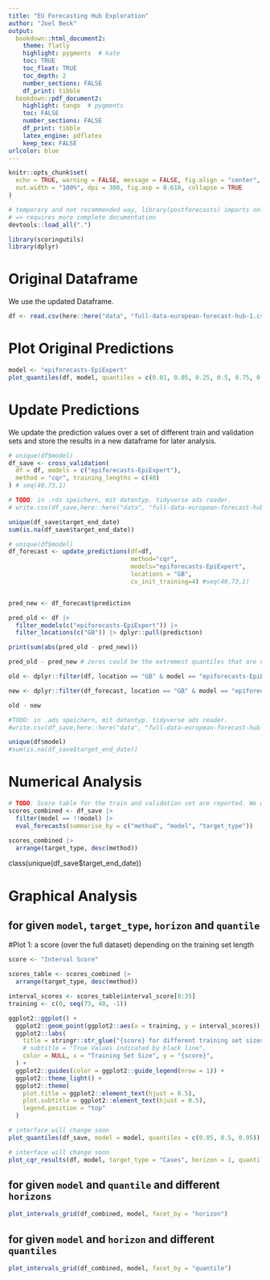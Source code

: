 ```yaml
---
title: "EU Forecasting Hub Exploration"
author: "Joel Beck"
output:
  bookdown::html_document2:
    theme: flatly
    highlight: pygments  # kate
    toc: TRUE
    toc_float: TRUE
    toc_depth: 2
    number_sections: FALSE
    df_print: tibble
  bookdown::pdf_document2:
    highlight: tango  # pygments
    toc: FALSE
    number_sections: FALSE
    df_print: tibble
    latex_engine: pdflatex
    keep_tex: FALSE
urlcolor: blue
---
```


```r
knitr::opts_chunk$set(
  echo = TRUE, warning = FALSE, message = FALSE, fig.align = "center",
  out.width = "100%", dpi = 300, fig.asp = 0.618, collapse = TRUE
)
```

```r
# temporary and not recommended way, library(postforecasts) imports only functions with @export tag
# => requires more complete documentation
devtools::load_all(".")

library(scoringutils)
library(dplyr)
```

# Original Dataframe

We use the updated Dataframe.

```r
df <- read.csv(here::here("data", "full-data-european-forecast-hub-1.csv"))
```

# Plot Original Predictions

```r
model <- "epiforecasts-EpiExpert"
plot_quantiles(df, model, quantiles = c(0.01, 0.05, 0.25, 0.5, 0.75, 0.95, 0.99))
```

# Update Predictions

We update the prediction values over a set of different train and validation sets and store the results in a new dataframe for later analysis.

```r
# unique(df$model)
df_save <- cross_validation(
  df = df, models = c("epiforecasts-EpiExpert"),
  method = "cqr", training_lengths = c(40)
) # seq(40,73,1)

# TODO: in .rds speichern, mit datentyp. tidyverse ads reader.
# write.csv(df_save,here::here("data", "full-data-european-forecast-hub-2-updated-epiforecasts-EpiExpert.csv"), row.names = FALSE)

unique(df_save$target_end_date)
sum(is.na(df_save$target_end_date))
```
 
```r
# unique(df$model)
df_forecast <- update_predictions(df=df, 
                                  method="cqr",
                                  models="epiforecasts-EpiExpert",
                                  locations = "GB",
                                  cv_init_training=4) #seq(40,73,1)


pred_new <- df_forecast$prediction 

pred_old <- df |> 
  filter_models(c("epiforecasts-EpiExpert")) |> 
  filter_locations(c("GB")) |> dplyr::pull(prediction)

print(sum(abs(pred_old - pred_new)))

pred_old - pred_new # zeros could be the extremest quantiles that are not adjusted?

old <- dplyr::filter(df, location == "GB" & model == "epiforecasts-EpiExpert" & target_type == "Cases" & horizon == 1 & quantile == 1 - 0.05) |> dplyr::arrange(target_end_date) |> dplyr::pull(prediction)

new <- dplyr::filter(df_forecast, location == "GB" & model == "epiforecasts-EpiExpert" & target_type == "Cases" & horizon == 1 & quantile == 1 - 0.05) |> dplyr::arrange(target_end_date) |> dplyr::pull(prediction)

old - new

#TODO: in .ads speichern, mit datentyp. tidyverse ads reader.
#write.csv(df_save,here::here("data", "full-data-european-forecast-hub-2-updated-epiforecasts-EpiExpert.csv"), row.names = FALSE)

unique(df$model)
#sum(is.na(df_save$target_end_date))
```
 
 
# Numerical Analysis

```r
# TODO: Score table for the train and validation set are reported. We want to separate them
scores_combined <- df_save |>
  filter(model == !!model) |>
  eval_forecasts(summarise_by = c("method", "model", "target_type"))

scores_combined |>
  arrange(target_type, desc(method))
```

class(unique(df_save$target_end_date))

# Graphical Analysis

## for given `model`, `target_type`, `horizon` and `quantile`

#Plot 1: a score (over the full dataset) depending on the training set length

```r
score <- "Interval Score"

scores_table <- scores_combined |>
  arrange(target_type, desc(method))

interval_scores <- scores_table$interval_score[0:35]
training <- c(0, seq(73, 40, -1))

ggplot2::ggplot() +
  ggplot2::geom_point(ggplot2::aes(x = training, y = interval_scores)) +
  ggplot2::labs(
    title = stringr::str_glue("{score} for different training set sizes {model} model"),
    # subtitle = "True Values indicated by black line",
    color = NULL, x = "Training Set Size", y = "{score}",
  ) +
  ggplot2::guides(color = ggplot2::guide_legend(nrow = 1)) +
  ggplot2::theme_light() +
  ggplot2::theme(
    plot.title = ggplot2::element_text(hjust = 0.5),
    plot.subtitle = ggplot2::element_text(hjust = 0.5),
    legend.position = "top"
  )
```

```r
# interface will change soon
plot_quantiles(df_save, model = model, quantiles = c(0.05, 0.5, 0.95))
```


```r
# interface will change soon
plot_cqr_results(df, model, target_type = "Cases", horizon = 1, quantile = 0.05)
```

## for given `model` and `quantile` and different `horizons`

```r
plot_intervals_grid(df_combined, model, facet_by = "horizon")
```

## for given `model` and `horizon` and different `quantiles`

```r
plot_intervals_grid(df_combined, model, facet_by = "quantile")
```
